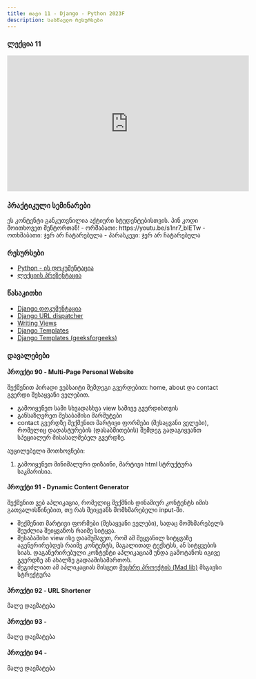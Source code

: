 ```yaml
---
title: თავი 11 - Django - Python 2023F
description: სასწავლო რესურსები
---
```


### ლექცია 11
<iframe width="560" height="315" src="https://www.youtube.com/embed/Ai0GVpRiYq4" title="YouTube video player" frameborder="0" allow="accelerometer; autoplay; clipboard-write; encrypted-media; gyroscope; picture-in-picture; web-share" allowfullscreen></iframe>

### პრაქტიკული სემინარები

<Card>
<PinCodeProtectedContent>
    <Locked>
        ეს კონტენტი განკუთვნილია აქტიური სტუდენტებისთვის.
        პინ კოდი მოითხოვეთ მენტორთან!
    </Locked>
    <Unlocked>
        - ორშაბათი: https://youtu.be/s1nr7_bIETw
        - ოთხშაბათი: ჯერ არ ჩატარებულა
        - პარასკევი: ჯერ არ ჩატარებულა
    </Unlocked>
</PinCodeProtectedContent>
</Card>

### რესურსები
- [Python - ის დოკუმენტაცია](https://docs.python.org/3/library/)
- [ლექციის პრეზენტაცია](https://docs.google.com/presentation/d/1PXfIWO_o4X5hfOkWt8UgZAL2S3xFfhtFZYartThpm8w/edit?usp=sharing)

### წასაკითხი
- [Django დოკუმენტაცია](https://docs.djangoproject.com/en/4.2/)
- [Django URL dispatcher](https://docs.djangoproject.com/en/4.2/topics/http/urls/)
- [Writing Views](https://docs.djangoproject.com/en/4.2/topics/http/views/)
- [Django Templates](https://docs.djangoproject.com/en/4.2/topics/templates/)
- [Django Templates (geeksforgeeks)](https://www.geeksforgeeks.org/django-templates/)


### დავალებები

#### პროექტი 90 - Multi-Page Personal Website

შექმენით პირადი ვებსაიტი შემდეგი გვერდებით: home, about და contact გვერდი შესაყვანი ველებით.
- გამოიყენეთ სამი სხვადასხვა view სამივე გვერდისთვის
- განსაზღვრეთ შესაბამისი მარშუტები
- contact გვერდზე შექმენით მარტივი ფორმები (შესაყვანი ველები), რომელიც დადასტურების (დასაბმითების) შემდეგ გადაგიყვანთ სპეციალურ მისასალმებელ გვერდზე.

აუცილებელი მოთხოვნები:
1. გამოიყენეთ მინიმალური დიზაინი, მარტივი html სტრუქტურა საკმარისია.

#### პროექტი 91 - Dynamic Content Generator

შექმენით ვებ აპლიკაცია, რომელიც შექმნის დინამიურ კონტენტს იმის გათვალისწინებით, თუ რას შეიყვანს მომხმარებელი input-ში.
- შექმენით მარტივი ფორმები (შესაყვანი ველები), სადაც მომხმარებელს შეუძლია შეიყვანოს რაიმე სიტყვა.
- შესაბამისი view ისე დაამუშავეთ, რომ ამ შეყვანილ სიტყვაზე აგენერირებდეს რაიმე კონტენტს, მაგალითად ტექსტსს, ან სიტყვების სიას. დაგანერირებული კონტენტი აპლიკაციამ უნდა გამოტანოს იგივე გვერდზე ან ახალზე გადაამისამართოს.
- შეგიძლიათ ამ აპლიკაციას მისცეთ [მეცხრე პროექტის (Mad lib)](https://bitcamp.ge/classes/python/2023f/week-1#%E1%83%9E%E1%83%A0%E1%83%9D%E1%83%94%E1%83%A5%E1%83%A2%E1%83%98-9---mad-lib "Mad lib") მსგავსი სტრუქტურა

#### პროექტი 92 - URL Shortener
მალე დაემატება

#### პროექტი 93 - 
მალე დაემატება

#### პროექტი 94 - 
მალე დაემატება